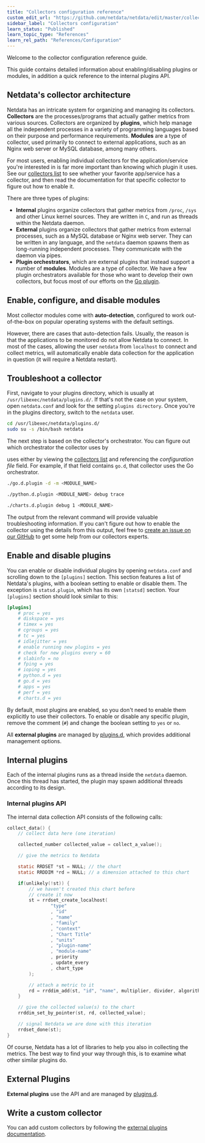 ```yaml
---
title: "Collectors configuration reference"
custom_edit_url: "https://github.com/netdata/netdata/edit/master/collectors/REFERENCE.md"
sidebar_label: "Collectors configuration"
learn_status: "Published"
learn_topic_type: "References"
learn_rel_path: "References/Configuration"
---
```



Welcome to the collector configuration reference guide.

This guide contains detailed information about enabling/disabling plugins or modules, in addition a quick reference to
the internal plugins API.

## Netdata's collector architecture

Netdata has an intricate system for organizing and managing its collectors. **Collectors** are the processes/programs
that actually gather metrics from various sources. Collectors are organized by **plugins**, which help manage all the
independent processes in a variety of programming languages based on their purpose and performance requirements.
**Modules** are a type of collector, used primarily to connect to external applications, such as an Nginx web server or
MySQL database, among many others.

For most users, enabling individual collectors for the application/service you're interested in is far more important
than knowing which plugin it uses. See our [collectors list](/collectors/COLLECTORS.md) to see whether your favorite app/service has
a collector, and then read the documentation for that specific collector to figure out how to enable it.

There are three types of plugins:

-   **Internal** plugins organize collectors that gather metrics from `/proc`, `/sys` and other Linux kernel sources.
    They are written in `C`, and run as threads within the Netdata daemon.
-   **External** plugins organize collectors that gather metrics from external processes, such as a MySQL database or
    Nginx web server. They can be written in any language, and the `netdata` daemon spawns them as long-running
    independent processes. They communicate with the daemon via pipes.
-   **Plugin orchestrators**, which are external plugins that instead support a number of **modules**. Modules are a
    type of collector. We have a few plugin orchestrators available for those who want to develop their own collectors,
    but focus most of our efforts on the [Go plugin](https://learn.netdata.cloud/docs/agent/collectors/go.d.plugin/).

## Enable, configure, and disable modules

Most collector modules come with **auto-detection**, configured to work out-of-the-box on popular operating systems with
the default settings.

However, there are cases that auto-detection fails. Usually, the reason is that the applications to be monitored do not
allow Netdata to connect. In most of the cases, allowing the user `netdata` from `localhost` to connect and collect
metrics, will automatically enable data collection for the application in question (it will require a Netdata restart).


## Troubleshoot a collector

First, navigate to your plugins directory, which is usually at `/usr/libexec/netdata/plugins.d/`. If that's not the case
on your system, open `netdata.conf` and look for the setting `plugins directory`. Once you're in the plugins directory,
switch to the `netdata` user.

```bash
cd /usr/libexec/netdata/plugins.d/
sudo su -s /bin/bash netdata
```

The next step is based on the collector's orchestrator. You can figure out which orchestrator the collector uses by 

uses either
by viewing the [collectors list](COLLECTORS.md) and referencing the _configuration file_ field. For example, if that
field contains `go.d`, that collector uses the Go orchestrator.

```bash
./go.d.plugin -d -m <MODULE_NAME>

./python.d.plugin <MODULE_NAME> debug trace

./charts.d.plugin debug 1 <MODULE_NAME>
```

The output from the relevant command will provide valuable troubleshooting information. If you can't figure out how to
enable the collector using the details from this output, feel free to [create an issue on our
GitHub](https://github.com/netdata/netdata/issues/new?assignees=&labels=bug%2Cneeds+triage&template=BUG_REPORT.yml) to get some
help from our collectors experts.

## Enable and disable plugins

You can enable or disable individual plugins by opening `netdata.conf` and scrolling down to the `[plugins]` section.
This section features a list of Netdata's plugins, with a boolean setting to enable or disable them. The exception is
`statsd.plugin`, which has its own `[statsd]` section. Your `[plugins]` section should look similar to this:

```conf
[plugins]
	# proc = yes
	# diskspace = yes
	# timex = yes
	# cgroups = yes
	# tc = yes
	# idlejitter = yes
	# enable running new plugins = yes
	# check for new plugins every = 60
	# slabinfo = no
	# fping = yes
	# ioping = yes
	# python.d = yes
	# go.d = yes
	# apps = yes
	# perf = yes
	# charts.d = yes
```

By default, most plugins are enabled, so you don't need to enable them explicitly to use their collectors. To enable or
disable any specific plugin, remove the comment (`#`) and change the boolean setting to `yes` or `no`.

All **external plugins** are managed by [plugins.d](plugins.d/README.md), which provides additional management options.

## Internal plugins

Each of the internal plugins runs as a thread inside the `netdata` daemon. Once this thread has started, the plugin may
spawn additional threads according to its design.

### Internal plugins API

The internal data collection API consists of the following calls:

```c
collect_data() {
    // collect data here (one iteration)

    collected_number collected_value = collect_a_value();

    // give the metrics to Netdata

    static RRDSET *st = NULL; // the chart
    static RRDDIM *rd = NULL; // a dimension attached to this chart

    if(unlikely(!st)) {
        // we haven't created this chart before
        // create it now
        st = rrdset_create_localhost(
                "type"
                , "id"
                , "name"
                , "family"
                , "context"
                , "Chart Title"
                , "units"
                , "plugin-name"
                , "module-name"
                , priority
                , update_every
                , chart_type
        );

        // attach a metric to it
        rd = rrddim_add(st, "id", "name", multiplier, divider, algorithm);
    }

    // give the collected value(s) to the chart
    rrddim_set_by_pointer(st, rd, collected_value);

    // signal Netdata we are done with this iteration
    rrdset_done(st);
}
```

Of course, Netdata has a lot of libraries to help you also in collecting the metrics. The best way to find your way
through this, is to examine what other similar plugins do.

## External Plugins

**External plugins** use the API and are managed by [plugins.d](plugins.d/README.md).

## Write a custom collector

You can add custom collectors by following the [external plugins documentation](/collectors/plugins.d/README.md).

